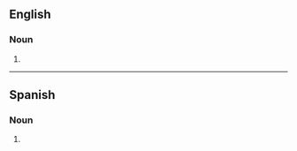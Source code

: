 ==English==

===Noun===
{{head|en|noun plural form}}

# {{plural of|outfielder|lang=en}}

----

==Spanish==

===Noun===
{{head|es|noun form}}

# {{plural of|outfielder|lang=es}}